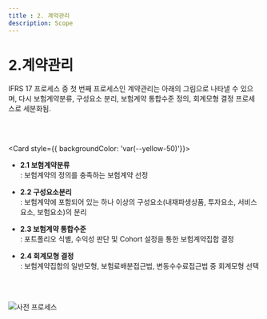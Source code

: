```yaml
---
title : 2. 계약관리
description: Scope
---
```



# 2.계약관리

IFRS 17 프로세스 중 첫 번째 프로세스인 계약관리는 아래의 그림으로 나타낼 수 있으며, 다시 보험계약분류, 구성요소 분리, 보험계약 통합수준 정의, 회계모형 결정 프로세스로 세분화됨.

<br></br>


<Card  style={{ backgroundColor: 'var(--yellow-50)'}}>

* **2.1 보험계약분류**\
  : 보험계약의 정의를 충족하는 보험계약 선정

* **2.2 구성요소분리**\
  : 보험계약에 포함되어 있는 하나 이상의 구성요소(내재파생상품, 투자요소, 서비스요소, 보험요소)의 분리

* **2.3 보험계약 통합수준**\
  : 포트폴리오 식별, 수익성 판단 및 Cohort 설정을 통한 보험계약집합 결정

* **2.4 회계모형 결정**\
  : 보험계약집합의 일반모형, 보험료배분접근법, 변동수수료접근법 중 회계모형 선택

</Card>

<br></br>

<Image src="/그림2-1_대체.png" alt="사전 프로세스" width={1000} height={10} />
